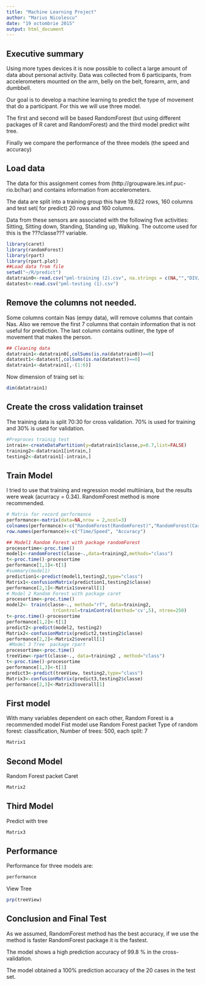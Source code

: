 ```yaml
---
title: "Machine Learning Project"
author: "Marius Nicolescu"
date: "19 octombrie 2015"
output: html_document
---
```


Executive summary
-----------------


Using more types devices it is now possible to collect a large amount of data about personal activity. Data was collected from 6 participants, from accelerometers mounted on the arm, belly on the belt, forearm, arm, and dumbbell. 

Our goal is to develop a machine learning to predict the type of movement that do a participant. For this we will use three model.  

The first and second will be based RandomForest (but using different packages of R caret and RandomForest) and the third model predict wiht tree. 

Finally we compare the performance of the three models (the speed and accuracy)


Load data
----------

The data for this assignment comes from (http://groupware.les.inf.puc-rio.br/har) and contains information from accelerometers.

The data are split into a training group  this  have  19.622 rows, 160 columns and test set( for predict) 20 rows  and 160 columns.

Data from these sensors are associated with the following five activities: Sitting, Sitting down, Standing, Standing up, Walking. The outcome used for this is the ???classe??? variable.

```r

library(caret)
library(randomForest)
library(rpart)
library(rpart.plot)
##Load data from file
setwd("~/R/predict")
datatrain0<-read.csv("pml-training (2).csv", na.strings = c(NA,"","DIV/0!"))
datatest<-read.csv("pml-testing (1).csv")
```

Remove the columns not needed.
------------------------------

Some columns contain Nas (empy data), will remove columns that contain Nas. Also we remove the first 7 columns that contain information that is not  useful for prediction. The last column contains outliner, the type of movement that makes the person.
```r
## Cleaning data 
datatrain1<-datatrain0[,colSums(is.na(datatrain0))==0]
datatest1<-datatest[,colSums(is.na(datatest))==0]
datatrain1<-datatrain1[,-(1:6)]
```

Now  dimension of traing set is:   
```r
dim(datatrain1)
```

Create the cross validation trainset
----------------------------------
The training data is split 70:30 for cross validation. 70% is used for training and 30% is used for validation.
```r
#Preproces trainig test
intrain<-createDataPartition(y=datatrain1$classe,p=0.7,list=FALSE)
training2<-datatrain1[intrain,]
testing2<-datatrain1[-intrain,]
```


Train Model
-----------

I tried to use that training and regression model multiiniara, but the results were weak (acurracy = 0.34). RandomForest method is more recommended.

```r
# Matrix for record performance
performance<-matrix(data=NA,nrow = 2,ncol=3)
colnames(performance)<-c("RandomForest(RandomForest)","RandomForest(Caret)","Tree(rpart)")
row.names(performance)<-c("Time/Speed", "Accuracy")

## Model1 Random Forest with package randomForest
procesortime<-proc.time()
model1<-randomForest(classe~.,data=training2,methods="class")
t<-proc.time()-procesortime
performance[1,1]<-t[1]
#summary(model1)
prediction1<-predict(model1,testing2,type="class")
Matrix1<-confusionMatrix(prediction1,testing2$classe)
performance[2,1]<-Matrix1$overall[1]
# Model 2 Random Forest with package caret 
procesortime<-proc.time()
model2<- train(classe~., method="rf", data=training2, 
                 trControl=trainControl(method='cv',5), ntree=250)
t<-proc.time()-procesortime
performance[1,2]<-t[1]
predict2<-predict(model2, testing2)
Matrix2<-confusionMatrix(predict2,testing2$classe)
performance[2,2]<-Matrix2$overall[1]
 #Model 3 Tree  package rpart
procesortime<-proc.time()
treeView<-rpart(classe~., data=training2 , method="class")
t<-proc.time()-procesortime
performance[1,3]<-t[1]
predict3<-predict(treeView, testing2,type="class")
Matrix3<-confusionMatrix(predict3,testing2$classe)
performance[2,3]<-Matrix3$overall[1]
```


First model 
----------

With many variables dependent on each other, Random Forest is a recommended model
 Fist model use Random Forest packet 
Type of random forest: classification, Number of trees: 500, each split: 7

```r
Matrix1
```

Second Model
------------

Random Forest packet Caret

```r
Matrix2

```

Third Model
------------
Predict with tree 

```r
Matrix3

```

Performance
------------

Performance for three models are:
```r
performance

```

View Tree 

```r
prp(treeView)

```


Conclusion and Final Test
-------------------------

As we assumed, RandomForest method has the best accuracy, if we use the method is faster RandomForest package it is the fastest.

The model shows a high prediction accuracy of 99.8 % in the cross-validation.

The model obtained a 100% prediction accuracy of the 20 cases in the test set.
